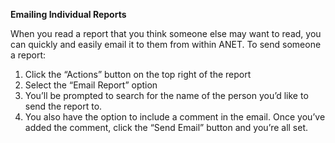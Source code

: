 
<Meta title="ANET User Stories/Emailing Individual Reports" />

**Emailing Individual Reports**

When you read a report that you think someone else may want to read, you can quickly and easily email it to them from within ANET. To send someone a report:

1. Click the “Actions” button on the top right of the report
2. Select the “Email Report” option
3. You’ll be prompted to search for the name of the person you’d like to send the report to.
4. You also have the option to include a comment in the email. Once you’ve added the comment, click the “Send Email” button and you’re all set.
